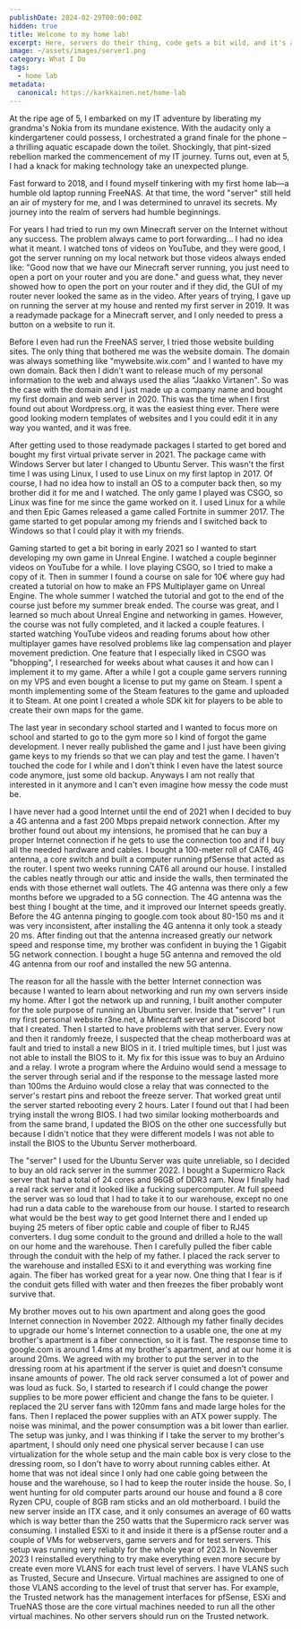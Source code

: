 ```yaml
---
publishDate: 2024-02-29T00:00:00Z
hidden: true
title: Welcome to my home lab!
excerpt: Here, servers do their thing, code gets a bit wild, and it's a mix of organized chaos.
image: ~/assets/images/server1.png
category: What I Do
tags:
  - home lab
metadata:
  canonical: https://karkkainen.net/home-lab
---
```


At the ripe age of 5, I embarked on my IT adventure by liberating my grandma's Nokia from its mundane existence. With the audacity only a kindergartener could possess, I orchestrated a grand finale for the phone – a thrilling aquatic escapade down the toilet. Shockingly, that pint-sized rebellion marked the commencement of my IT journey. Turns out, even at 5, I had a knack for making technology take an unexpected plunge.

Fast forward to 2018, and I found myself tinkering with my first home lab—a humble old laptop running FreeNAS. At that time, the word "server" still held an air of mystery for me, and I was determined to unravel its secrets. My journey into the realm of servers had humble beginnings.

For years I had tried to run my own Minecraft server on the Internet without any success. The problem always came to port forwarding... I had no idea what it meant. I watched tons of videos on YouTube, and they were good, I got the server running on my local network but those videos always ended like: "Good now that we have our Minecraft server running, you just need to open a port on your router and you are done." and guess what, they never showed how to open the port on your router and if they did, the GUI of my router never looked the same as in the video. After years of trying, I gave up on running the server at my house and rented my first server in 2019. It was a readymade package for a Minecraft server, and I only needed to press a button on a website to run it. 

  

Before I even had run the FreeNAS server, I tried those website building sites. The only thing that bothered me was the website domain. The domain was always something like "mywebsite.wix.com" and I wanted to have my own domain. Back then I didn't want to release much of my personal information to the web and always used the alias "Jaakko Virtanen". So was the case with the domain and I just made up a company name and bought my first domain and web server in 2020. This was the time when I first found out about Wordpress.org, it was the easiest thing ever. There were good looking modern templates of websites and I you could edit it in any way you wanted, and it was free. 

  

After getting used to those readymade packages I started to get bored and bought my first virtual private server in 2021. The package came with Windows Server but later I changed to Ubuntu Server. This wasn't the first time I was using Linux, I used to use Linux on my first laptop in 2017. Of course, I had no idea how to install an OS to a computer back then, so my brother did it for me and I watched. The only game I played was CSGO, so Linux was fine for me since the game worked on it. I used Linux for a while and then Epic Games released a game called Fortnite in summer 2017. The game started to get popular among my friends and I switched back to Windows so that I could play it with my friends. 

  

Gaming started to get a bit boring in early 2021 so I wanted to start developing my own game in Unreal Engine. I watched a couple beginner videos on YouTube for a while. I love playing CSGO, so I tried to make a copy of it. Then in summer I found a course on sale for 10€ where guy had created a tutorial on how to make an FPS Multiplayer game on Unreal Engine. The whole summer I watched the tutorial and got to the end of the course just before my summer break ended. The course was great, and I learned so much about Unreal Engine and networking in games. However, the course was not fully completed, and it lacked a couple features. I started watching YouTube videos and reading forums about how other multiplayer games have resolved problems like lag compensation and player movement prediction. One feature that I especially liked in CSGO was "bhopping", I researched for weeks about what causes it and how can I implement it to my game. After a while I got a couple game servers running on my VPS and even bought a license to put my game on Steam. I spent a month implementing some of the Steam features to the game and uploaded it to Steam. At one point I created a whole SDK kit for players to be able to create their own maps for the game.  

  

The last year in secondary school started and I wanted to focus more on school and started to go to the gym more so I kind of forgot the game development. I never really published the game and I just have been giving game keys to my friends so that we can play and test the game. I haven't touched the code for I while and I don't think I even have the latest source code anymore, just some old backup. Anyways I am not really that interested in it anymore and I can't even imagine how messy the code must be. 

  

I have never had a good Internet until the end of 2021 when I decided to buy a 4G antenna and a fast 200 Mbps prepaid network connection. After my brother found out about my intensions, he promised that he can buy a proper Internet connection if he gets to use the connection too and if I buy all the needed hardware and cables. I bought a 100-meter roll of CAT6, 4G antenna, a core switch and built a computer running pfSense that acted as the router. I spent two weeks running CAT6 all around our house. I installed the cables neatly through our attic and inside the walls, then terminated the ends with those ethernet wall outlets. The 4G antenna was there only a few months before we upgraded to a 5G connection. The 4G antenna was the best thing I bought at the time, and it improved our Internet speeds greatly. Before the 4G antenna pinging to google.com took about 80-150 ms and it was very inconsistent, after installing the 4G antenna it only took a steady 20 ms. After finding out that the antenna increased greatly our network speed and response time, my brother was confident in buying the 1 Gigabit 5G network connection. I bought a huge 5G antenna and removed the old 4G antenna from our roof and installed the new 5G antenna. 

  

The reason for all the hassle with the better Internet connection was because I wanted to learn about networking and run my own servers inside my home. After I got the network up and running, I built another computer for the sole purpose of running an Ubuntu server. Inside that "server" I run my first personal website r3ne.net, a Minecraft server and a Discord bot that I created. Then I started to have problems with that server. Every now and then it randomly freeze, I suspected that the cheap motherboard was at fault and tried to install a new BIOS in it. I tried multiple times, but I just was not able to install the BIOS to it. My fix for this issue was to buy an Arduino and a relay. I wrote a program where the Arduino would send a message to the server through serial and if the response to the message lasted more than 100ms the Arduino would close a relay that was connected to the server's restart pins and reboot the freeze server. That worked great until the server started rebooting every 2 hours. Later I found out that I had been trying install the wrong BIOS. I had two similar looking motherboards and from the same brand, I updated the BIOS on the other one successfully but because I didn't notice that they were different models I was not able to install the BIOS to the Ubuntu Server motherboard. 

  

The "server" I used for the Ubuntu Server was quite unreliable, so I decided to buy an old rack server in the summer 2022. I bought a Supermicro Rack server that had a total of 24 cores and 96GB of DDR3 ram. Now I finally had a real rack server and it looked like a fucking supercomputer. At full speed the server was so loud that I had to take it to our warehouse, except no one had run a data cable to the warehouse from our house. I started to research what would be the best way to get good Internet there and I ended up buying 25 meters of fiber optic cable and couple of fiber to RJ45 converters. I dug some conduit to the ground and drilled a hole to the wall on our home and the warehouse. Then I carefully pulled the fiber cable through the conduit with the help of my father. I placed the rack server to the warehouse and installed ESXi to it and everything was working fine again. The fiber has worked great for a year now. One thing that I fear is if the conduit gets filled with water and then freezes the fiber probably wont survive that. 

  

My brother moves out to his own apartment and along goes the good Internet connection in November 2022. Although my father finally decides to upgrade our home's Internet connection to a usable one, the one at my brother's apartment is a fiber connection, so it is fast. The response time to google.com is around 1.4ms at my brother's apartment, and at our home it is around 20ms. We agreed with my brother to put the server in to the dressing room at his apartment if the server is quiet and doesn't consume insane amounts of power. The old rack server consumed a lot of power and was loud as fuck. So, I started to research if I could change the power supplies to be more power efficient and change the fans to be quieter. I replaced the 2U server fans with 120mm fans and made large holes for the fans. Then I replaced the power supplies with an ATX power supply. The noise was minimal, and the power consumption was a bit lower than earlier. The setup was junky, and I was thinking if I take the server to my brother's apartment, I should only need one physical server because I can use virtualization for the whole setup and the main cable box is very close to the dressing room, so I don't have to worry about running cables either. At home that was not ideal since I only had one cable going between the house and the warehouse, so I had to keep the router inside the house. So, I went hunting for old computer parts around our house and found a 8 core Ryzen CPU, couple of 8GB ram sticks and an old motherboard. I build the new server inside an ITX case, and it only consumes an average of 60 watts which is way better than the 250 watts that the Supermicro rack server was consuming. I installed ESXi to it and inside it there is a pfSense router and a couple of VMs for webservers, game servers and for test servers. This setup was running very reliably for the whole year of 2023. In November 2023 I reinstalled everything to try make everything even more secure by create even more VLANS for each trust level of servers. I have VLANS such as Trusted, Secure and Unsecure. Virtual machines are assigned to one of those VLANS according to the level of trust that server has. For example, the Trusted network has the management interfaces for pfSense, ESXi and TrueNAS those are the core virtual machines needed to run all the other virtual machines. No other servers should run on the Trusted network.